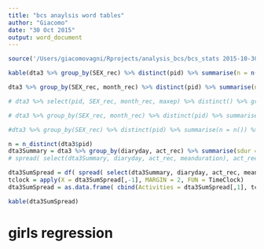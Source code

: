 ```yaml
---
title: "bcs anaylsis word tables"
author: "Giacomo"
date: "30 Oct 2015"
output: word_document
---
```


```r
source('/Users/giacomovagni/Rprojects/analysis_bcs/bcs_stats 2015-10-30-script_presentation.R')
```

```r
kable(dta3 %>% group_by(SEX_rec) %>% distinct(pid) %>% summarise(n = n()), caption = "Gender distribution") 

dta3 %>% group_by(SEX_rec, month_rec) %>% distinct(pid) %>% summarise(n = n()) %>% mutate(prop = round( n / sum(n), 2) * 100 )

# dta3 %>% select(pid, SEX_rec, month_rec, maxep) %>% distinct() %>% group_by(pid) %>% mutate(n_max_ep = sum(maxep)) %>% select(SEX_rec, month_rec, n_max_ep) %>% distinct() %>% group_by(SEX_rec, month_rec) %>% mutate(smep = sum(n_max_ep)) %>% select(SEX_rec, month_rec, smep)

# dta3 %>% group_by(SEX_rec, month_rec) %>% distinct(pid) %>% summarise(n = n()) %>% mutate(n = n / sum(n)) %>% df %>% ggplot(aes(month_rec, n, fill = month_rec)) + geom_bar(stat = "identity") + facet_grid(facets=. ~ SEX_rec) + theme_minimal() + ylab('') + scale_fill_manual(values=c('#FB8072', "#56B4E9", "#FDB462")) + theme(axis.line=element_blank(), axis.text.x=element_blank(), axis.text.y=element_blank(), axis.ticks=element_blank(), axis.title.x=element_blank()) + guides(fill=guide_legend(title="month"), guide_legend(reverse = TRUE))

#dta3 %>% group_by(SEX_rec) %>% distinct(pid) %>% summarise(n = n()) %>% df %>% ggplot(aes(1, n, fill = SEX_rec)) + geom_bar(stat = "identity") + facet_grid(facets=. ~ SEX_rec) + guides(fill=guide_legend(title="month")) + theme_minimal() + scale_fill_manual(values=c("lightpink", '#F0E442')) + theme(axis.text.x= element_blank(), axis.title.x=element_blank())
```

```r
n = n_distinct(dta3$pid)
dta3Summary = dta3 %>% group_by(diaryday, act_rec) %>% summarise(sdur = sum(duration)) %>% mutate(meanduration = sdur / n) %>% mutate(sum(meanduration))
# spread( select(dta3Summary, diaryday, act_rec, meanduration), act_rec, meanduration)

dta3SumSpread = df( spread( select(dta3Summary, diaryday, act_rec, meanduration), diaryday, meanduration) )
tclock = apply(X = dta3SumSpread[,-1], MARGIN = 2, FUN = TimeClock)
dta3SumSpread = as.data.frame( cbind(Activities = dta3SumSpread[,1], tclock)) 

kable(dta3SumSpread)
```

# girls regression 





